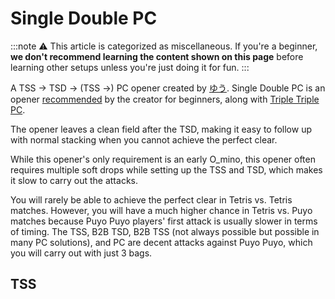 
# Single Double PC
:::note
⚠️ This article is categorized as miscellaneous. If you're a beginner, **we don't recommend learning the content shown on this page** before learning other setups unless you're just doing it for fun.
:::

<YtEmbed videoId="q_zU-YO0Ivg"></YtEmbed>


A TSS → TSD → (TSS →) PC opener created by [ゆう](https://www.youtube.com/channel/UCsltaGhBbx73YzPRp0llgOw). Single Double PC is an opener [recommended](https://tetrisopener.wicurio.com/index.php?%E3%83%86%E3%83%88%E3%83%AA%E3%82%B9%E5%88%9D%E5%BF%83%E8%80%85%E5%90%91%E3%81%91%E3%83%86%E3%83%B3%E3%83%97%E3%83%AC) by the creator for beginners, along with [Triple Triple PC](https://four.lol/openers/tt-pc).

The opener leaves a clean field after the TSD, making it easy to follow up with normal stacking when you cannot achieve the perfect clear.

While this opener's only requirement is an early O_mino, this opener often requires multiple soft drops while setting up the TSS and TSD, which makes it slow to carry out the attacks.

You will rarely be able to achieve the perfect clear in Tetris vs. Tetris matches. However, you will have a much higher chance in Tetris vs. Puyo matches because Puyo Puyo players' first attack is usually slower in terms of timing. The TSS, B2B TSD, B2B TSS (not always possible but possible in many PC solutions), and PC are decent attacks against Puyo Puyo, which you will carry out with just 3 bags.

## TSS

<FumenCanvas fumenText="v115@0gAtHeBtGewhAtFehlwhRpAeR4i0glwhRpR4Ceg0gl?whJeAgH"></FumenCanvas> <FumenCanvas fumenText="v115@0gAtHeBtGewhAtywCehlwhRpwwR4i0glwhRpR4Ceg0?glwhJeAgH"></FumenCanvas> <FumenCanvas fumenText="v115@+gA8HeB8GeE8CeG8CeC8JeAgH"></FumenCanvas>

<FumenCanvas fumenText="v115@CgglAeAtAeg0AeA8BewhAeQpAewwAeQ4CeJ8Z45wJt?Zpplp05hJeAgH"></FumenCanvas>
